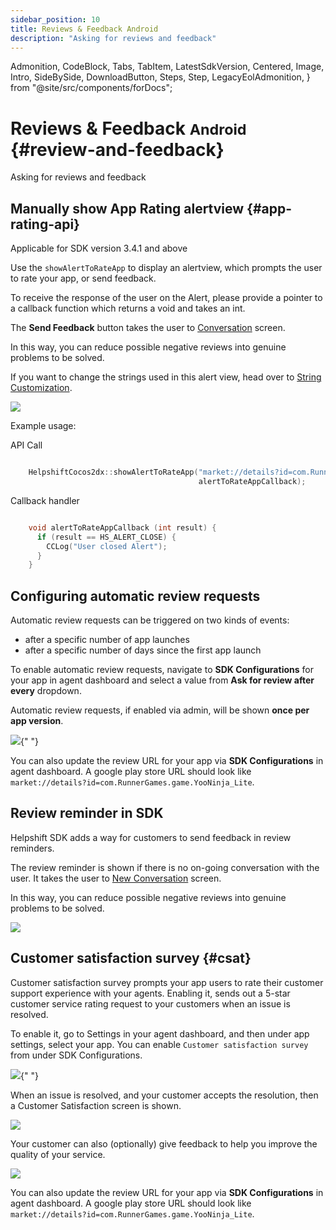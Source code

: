 ```yaml
---
sidebar_position: 10
title: Reviews & Feedback Android
description: "Asking for reviews and feedback"
---
```


  Admonition,
  CodeBlock,
  Tabs,
  TabItem,
  LatestSdkVersion,
  Centered,
  Image,
  Intro,
  SideBySide,
  DownloadButton,
  Steps,
  Step,
  LegacyEolAdmonition,
} from "@site/src/components/forDocs";

<LegacyEolAdmonition />

# Reviews & Feedback <small>Android</small> {#review-and-feedback}

<Intro>

Asking for reviews and feedback

</Intro>

## Manually show App Rating alertview {#app-rating-api}

<Admonition type="info" title="Note">

Applicable for SDK version 3.4.1 and above

</Admonition>

Use the
`showAlertToRateApp` to display an alertview, which prompts the user to rate your app, or send feedback.

To receive the response of the user on the Alert, please provide a pointer to a callback function which returns a void and takes an int.

The **Send Feedback** button takes the user to [Conversation](/cocos2d-x/support-tools-android#conversation-view) screen.

In this way, you can reduce possible negative reviews into genuine problems to be solved.

If you want to change the strings used in this alert view, head over to [String Customization](/android/string-customization/).

![](/static/books/android/review-reminder.png)

Example usage:

API Call

```cpp

    HelpshiftCocos2dx::showAlertToRateApp("market://details?id=com.RunnerGames.game.YooNinja_Lite",
                                          alertToRateAppCallback);

```

Callback handler

```cpp

    void alertToRateAppCallback (int result) {
      if (result == HS_ALERT_CLOSE) {
        CCLog("User closed Alert");
      }
    }


```

## Configuring automatic review requests

Automatic review requests can be triggered on two kinds of events:

- after a specific number of app launches
- after a specific number of days since the first app launch

To enable automatic review requests, navigate to **SDK Configurations** for your app in agent dashboard and select a value from **Ask for review after every** dropdown.

Automatic review requests, if enabled via admin, will be shown **once per app version**.

<Image src="/static/books/android/review-settings.jpg" width="major" />{" "}

<Admonition type="info" title="Note">

You can also update the review URL for your app via **SDK Configurations** in agent dashboard.
A google play store URL should look like `market://details?id=com.RunnerGames.game.YooNinja_Lite`.

</Admonition>

## Review reminder in SDK

Helpshift SDK adds a way for customers to send feedback in review reminders.

The review reminder is shown if there is no on-going conversation with the user. It takes the user to [New Conversation](/cocos2d-x/support-tools-android#conversation-view) screen.

In this way, you can reduce possible negative reviews into genuine problems to be solved.

![](/static/books/android/review-reminder.png)

## Customer satisfaction survey {#csat}

Customer satisfaction survey prompts your app users to rate their customer support experience with your agents. Enabling it, sends out a 5-star customer service rating request to your customers when an issue is resolved.

To enable it, go to Settings in your agent dashboard, and then under app settings, select your app. You can enable `Customer satisfaction survey` from under SDK Configurations.

<Image src="/static/books/android/review-settings.jpg" width="major" />{" "}

When an issue is resolved, and your customer accepts the resolution, then a Customer Satisfaction screen is shown.

![](/static/books/android/csat-android.png)

Your customer can also (optionally) give feedback to help you improve the quality of your service.

![](/static/books/android/csat-service-rating.png)

<Admonition type="info" title="Note">

You can also update the review URL for your app via **SDK Configurations** in agent dashboard.
A google play store URL should look like `market://details?id=com.RunnerGames.game.YooNinja_Lite`.

</Admonition>
